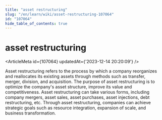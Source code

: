 ```yaml
---
title: "asset restructuring"
slug: "/en/learn/wiki/asset-restructuring-107064"
id: "107064"
hide_table_of_contents: true
---
```



# asset restructuring

<ArticleMeta id={107064} updatedAt={'2023-12-14 20:20:09'} />
<div className='border-solid border-b border-t-0 my-4 border-[var(--ifm-color-gray-300)]' />

Asset restructuring refers to the process by which a company reorganizes and reallocates its existing assets through methods such as transfer, merger, division, and acquisition. The purpose of asset restructuring is to optimize the company's asset structure, improve its value and competitiveness. Asset restructuring can take various forms, including company mergers, asset sales, asset purchases, asset injections, debt restructuring, etc. Through asset restructuring, companies can achieve strategic goals such as resource integration, expansion of scale, and business transformation.
